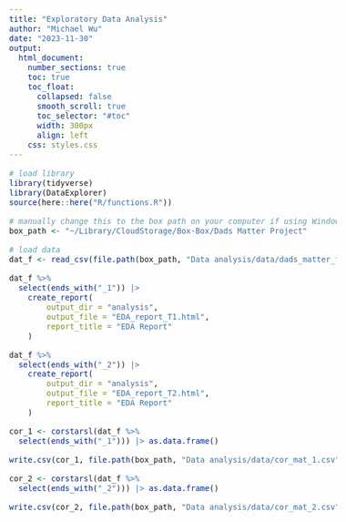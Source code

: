 ```yaml
---
title: "Exploratory Data Analysis"
author: "Michael Wu"
date: "2023-11-30"
output: 
  html_document:
    number_sections: true
    toc: true
    toc_float:
      collapsed: false
      smooth_scroll: true
      toc_selector: "#toc"
      width: 300px
      align: left
    css: styles.css
---
```


<style>
body {
  font-size: 16px;
}
</style>

```r
# load library
library(tidyverse)
library(DataExplorer)
source(here::here("R/functions.R"))

# manually change this to the box path on your computer if using Windows
box_path <- "~/Library/CloudStorage/Box-Box/Dads Matter Project"

# load data
dat_f <- read_csv(file.path(box_path, "Data analysis/data/dads_matter_fa_comp.csv")) |> select(mfi_fs_m_1:cidi_dysphoria_1, cidi_anhedonia_1:cts_sex_abuse_partner_f_2)
```

```r
dat_f %>%
  select(ends_with("_1")) |> 
    create_report(
        output_dir = "analysis",
        output_file = "EDA_report_T1.html",
        report_title = "EDA Report"
    )

dat_f %>%
  select(ends_with("_2")) |> 
    create_report(
        output_dir = "analysis",
        output_file = "EDA_report_T2.html",
        report_title = "EDA Report"
    )

```

```r
cor_1 <- corstarsl(dat_f %>%
  select(ends_with("_1"))) |> as.data.frame()

write.csv(cor_1, file.path(box_path, "Data analysis/data/cor_mat_1.csv"))

cor_2 <- corstarsl(dat_f %>%
  select(ends_with("_2"))) |> as.data.frame()

write.csv(cor_2, file.path(box_path, "Data analysis/data/cor_mat_2.csv"))

```


